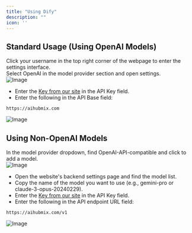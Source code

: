```yaml
---
title: "Using Dify"
description: ""
icon: ''
---
```


## Standard Usage (Using OpenAI Models)
Click your username in the top right corner of the webpage to enter the settings interface.  
Select OpenAI in the model provider section and open settings.  
![Image](/media/en/dify1.png) 
- Enter the [Key from our site](https://aihubmix.com/token) in the API Key field.  
- Enter the following in the API Base field:
```
https://aihubmix.com
```  
![Image](/media/en/dify2.png) 

## Using Non-OpenAI Models
In the model provider dropdown, find OpenAI-API-compatible and click to add a model.  
![Image](/media/en/dify3.png)
- Open the website's backend settings page and find the model list.
- Copy the name of the model you want to use (e.g., gemini-pro or claude-3-opus-20240229).
- Enter the [Key from our site](https://aihubmix.com/token) in the API Key field.  
- Enter the following in the API endpoint URL field:
```
https://aihubmix.com/v1
```  
![Image](/media/en/dify4.png)